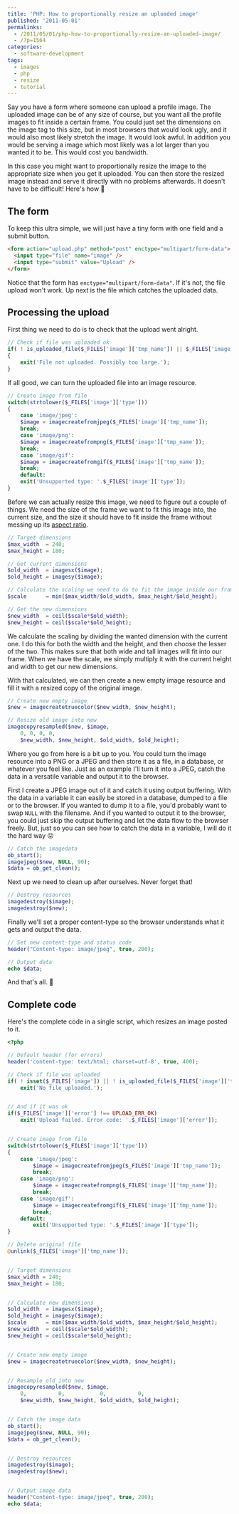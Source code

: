 ---
title: 'PHP: How to proportionally resize an uploaded image'
published: '2011-05-01'
permalinks:
  - /2011/05/01/php-how-to-proportionally-resize-an-uploaded-image/
  - /?p=1564
categories:
  - software-development
tags:
  - images
  - php
  - resize
  - tutorial
---

Say you have a form where someone can upload a profile image. The uploaded image can be of any size of course, but you want all the profile images to fit inside a certain frame. You could just set the dimensions on the image tag to this size, but in most browsers that would look ugly, and it would also most likely stretch the image. It would look awful. In addition you would be serving a image which most likely was a lot larger than you wanted it to be. This would cost you bandwidth.

In this case you might want to proportionally resize the image to the appropriate size when you get it uploaded. You can then store the resized image instead and serve it directly with no problems afterwards. It doesn't have to be difficult! Here's how 🙂

## The form

To keep this ultra simple, we will just have a tiny form with one field and a submit button.

```html
<form action="upload.php" method="post" enctype="multipart/form-data">
  <input type="file" name="image" />
  <input type="submit" value="Upload" />
</form>
```

Notice that the form has `enctype="multipart/form-data"`. If it's not, the file upload won't work. Up next is the file which catches the uploaded data.

## Processing the upload

First thing we need to do is to check that the upload went alright.

```php
// Check if file was uploaded ok
if( ! is_uploaded_file($_FILES['image']['tmp_name']) || $_FILES['image']['error'] !== UPLOAD_ERR_OK)
{
    exit('File not uploaded. Possibly too large.');
}
```

If all good, we can turn the uploaded file into an image resource.

```php
// Create image from file
switch(strtolower($_FILES['image']['type']))
{
    case 'image/jpeg':
    $image = imagecreatefromjpeg($_FILES['image']['tmp_name']);
    break;
    case 'image/png':
    $image = imagecreatefrompng($_FILES['image']['tmp_name']);
    break;
    case 'image/gif':
    $image = imagecreatefromgif($_FILES['image']['tmp_name']);
    break;
    default:
    exit('Unsupported type: '.$_FILES['image']['type']);
}
```

Before we can actually resize this image, we need to figure out a couple of things. We need the size of the frame we want to fit this image into, the current size, and the size it should have to fit inside the frame without messing up its [aspect ratio](http://en.wikipedia.org/wiki/Aspect_ratio).

```php
// Target dimensions
$max_width  = 240;
$max_height = 180;

// Get current dimensions
$old_width  = imagesx($image);
$old_height = imagesy($image);

// Calculate the scaling we need to do to fit the image inside our frame
$scale      = min($max_width/$old_width, $max_height/$old_height);

// Get the new dimensions
$new_width  = ceil($scale*$old_width);
$new_height = ceil($scale*$old_height);
```

We calculate the scaling by dividing the wanted dimension with the current one. I do this for both the width and the height, and then choose the lesser of the two. This makes sure that both wide and tall images will fit into our frame. When we have the scale, we simply multiply it with the current height and width to get our new dimensions.

With that calculated, we can then create a new empty image resource and fill it with a resized copy of the original image.

```php
// Create new empty image
$new = imagecreatetruecolor($new_width, $new_height);

// Resize old image into new
imagecopyresampled($new, $image,
    0, 0, 0, 0,
    $new_width, $new_height, $old_width, $old_height);
```

Where you go from here is a bit up to you. You could turn the image resource into a PNG or a JPEG and then store it as a file, in a database, or whatever you feel like. Just as an example I'll turn it into a JPEG, catch the data in a versatile variable and output it to the browser.

First I create a JPEG image out of it and catch it using output buffering. With the data in a variable it can easily be stored in a database, dumped to a file or to the browser. If you wanted to dump it to a file, you'd probably want to swap `NULL` with the filename. And if you wanted to output it to the browser, you could just skip the output buffering and let the data flow to the browser freely. But, just so you can see how to catch the data in a variable, I will do it the hard way 😛

```php
// Catch the imagedata
ob_start();
imagejpeg($new, NULL, 90);
$data = ob_get_clean();
```

Next up we need to clean up after ourselves. Never forget that!

```php
// Destroy resources
imagedestroy($image);
imagedestroy($new);
```

Finally we'll set a proper content-type so the browser understands what it gets and output the data.

```php
// Set new content-type and status code
header("Content-type: image/jpeg", true, 200);

// Output data
echo $data;
```

And that's all. 🙂

## Complete code

Here's the complete code in a single script, which resizes an image posted to it.

```php
<?php

// Default header (for errors)
header('content-type: text/html; charset=utf-8', true, 400);

// Check if file was uploaded
if( ! isset($_FILES['image']) || ! is_uploaded_file($_FILES['image']['tmp_name']))
    exit('No file uploaded.');


// And if it was ok
if($_FILES['image']['error'] !== UPLOAD_ERR_OK)
    exit('Upload failed. Error code: '.$_FILES['image']['error']);


// Create image from file
switch(strtolower($_FILES['image']['type']))
{
    case 'image/jpeg':
        $image = imagecreatefromjpeg($_FILES['image']['tmp_name']);
        break;
    case 'image/png':
        $image = imagecreatefrompng($_FILES['image']['tmp_name']);
        break;
    case 'image/gif':
        $image = imagecreatefromgif($_FILES['image']['tmp_name']);
        break;
    default:
        exit('Unsupported type: '.$_FILES['image']['type']);
}

// Delete original file
@unlink($_FILES['image']['tmp_name']);


// Target dimensions
$max_width = 240;
$max_height = 180;


// Calculate new dimensions
$old_width  = imagesx($image);
$old_height = imagesy($image);
$scale      = min($max_width/$old_width, $max_height/$old_height);
$new_width  = ceil($scale*$old_width);
$new_height = ceil($scale*$old_height);


// Create new empty image
$new = imagecreatetruecolor($new_width, $new_height);


// Resample old into new
imagecopyresampled($new, $image,
    0,          0,           0,          0,
    $new_width, $new_height, $old_width, $old_height);


// Catch the image data
ob_start();
imagejpeg($new, NULL, 90);
$data = ob_get_clean();


// Destroy resources
imagedestroy($image);
imagedestroy($new);


// Output image data
header("Content-type: image/jpeg", true, 200);
echo $data;
```

